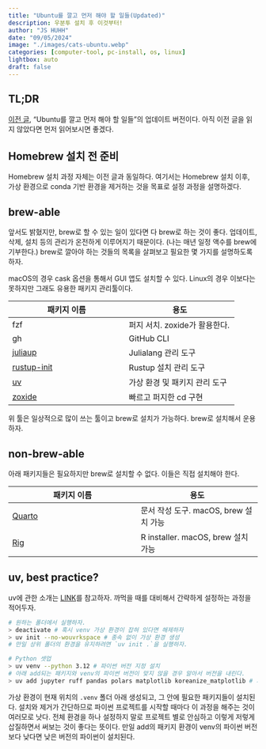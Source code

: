 ```yaml
---
title: "Ubuntu를 깔고 먼저 해야 할 일들(Updated)" 
description: 우분투 설치 후 이것부터!   
author: "JS HUHH"
date: "09/05/2024"
image: "./images/cats-ubuntu.webp"
categories: [computer-tool, pc-install, os, linux]
lightbox: auto
draft: false
---
```


## TL;DR

[이전 글](https://blog.lostineconomics.com/posts/computer-tool/2023-11-03-first-thing-ubuntu.html), "Ubuntu를 깔고 먼저 해야 할 일들"의 업데이트 버전이다. 아직 이전 글을 읽지 않았다면 먼저 읽어보시면 좋겠다.

## Homebrew 설치 전 준비

Homebrew 설치 과정 자체는 이전 글과 동일하다. 여기서는 Homebrew 설치 이후, 가상 환경으로 conda 기반 환경을 제거하는 것을 목표로 설정 과정을 설명하겠다.

## brew-able

앞서도 밝혔지만, brew로 할 수 있는 일이 있다면 다 brew로 하는 것이 좋다. 업데이트, 삭제, 설치 등의 관리가 온전하게 이루어지기 때문이다. (나는 매년 일정 액수를 brew에 기부한다.) brew로 깔아야 하는 것들의 목록을 살펴보고 필요한 몇 가지를 설명하도록 하자. 

:::{.column-margin}
macOS의 경우 cask 옵션을 통해서 GUI 앱도 설치할 수 있다. Linux의 경우 이보다는 못하지만 그래도 유용한 패키지 관리툴이다. 
:::

| 패키지 이름 | 용도 |
|--------------|-------------|
| fzf     | 퍼지 서치. zoxide가 활용한다. |
| gh     | GitHub CLI |
| [juliaup](https://github.com/JuliaLang/juliaup)  | Julialang 관리 도구 |
| [rustup-init](https://rust-lang.github.io/rustup/installation/other.html#homebrew)  | Rustup 설치 관리 도구 |
| [uv](https://github.com/astral-sh/uv)  | 가상 환경 및 패키지 관리 도구 |
| [zoxide](https://github.com/ajeetdsouza/zoxide) | 빠르고 퍼지한 cd 구현 |

위 툴은 일상적으로 많이 쓰는 툴이고 brew로 설치가 가능하다. brew로 설치해서 운용하자. 

## non-brew-able

아래 패키지들은 필요하지만 brew로 설치할 수 없다. 이들은 직접 설치해야 한다.

| 패키지 이름 | 용도 |
|--------------|-------------|
| [Quarto](https://docs.posit.co/resources/install-quarto.html) | 문서 작성 도구. macOS, brew 설치 가능 |
| [Rig](https://github.com/r-lib/rig?tab=readme-ov-file#id-macos-installer)  | R installer. macOS, brew 설치 가능 |

## uv, best practice? 

uv에 관한 소개는 [LINK](https://blog.lostineconomics.com/posts/computer-tool/2024-09-02-uv-ultimate-virtual-env.html)를 참고하자. 까먹을 때를 대비해서 간략하게 설정하는 과정을 적어두자. 

```zsh
# 원하는 폴더에서 실행하자. 
> deactivate # 혹시 venv 가상 환경이 잡혀 있다면 해제하자
> uv init --no-wouvrkspace # 종속 없이 가상 환경 생성
# 만일 상위 폴더의 환경을 유지하려면 `uv init .`을 실행하자.

# Python 셋업
> uv venv --python 3.12 # 파이썬 버전 지정 설치 
# 아래 add되는 패키지와 venv의 파이썬 버전이 맞지 않을 경우 알아서 버전을 내린다. 
> uv add jupyter ruff pandas polars matplotlib koreanize_matplotlib # 가상 환경 의존성 추가 
```

가상 환경이 현재 위치의 `.venv` 폴더 아래 생성되고, 그 안에 필요한 패키지들이 설치된다. 설치와 제거가 간단하므로 파이썬 프로젝트를 시작할 때마다 이 과정을 해주는 것이 여러모로 낫다. 전체 환경을 하나 설정하지 말로 프로젝트 별로 안심하고 이렇게 저렇게 삽질하면서 써보는 것이 좋다는 뜻이다. 만일 add의 패키지 환경이 venv의 파이썬 버전보다 낮다면 낮은 버전의 파이썬이 설치된다. 